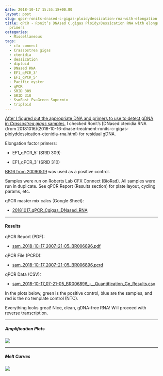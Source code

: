 ```yaml
---
date: 2018-10-17 15:55:18+00:00
layout: post
slug: qpcr-ronits-dnased-c-gigas-ploidydessication-rna-with-elongation-factor-primers
title: qPCR - Ronit’s DNAsed C.gigas Ploidy/Dessication RNA with elongation factor
  primers
categories:
  - Miscellaneous
tags:
  - cfx connect
  - Crassostrea gigas
  - ctenidia
  - dessication
  - diploid
  - DNased RNA
  - EF1_qPCR_3'
  - EF1_qPCR_5'
  - Pacific oyster
  - qPCR
  - SRID 309
  - SRID 310
  - SsoFast EvaGreen Supermix
  - triploid
---
```


[After I figured out the appropriate DNA and primers to use to detect gDNA in _Crassostrea gigas_ samples](2018-10-16/qpcr-c-gigas-primer-and-gdna-tests-with-18s-and-ef1-primers.html), I checked Ronit's [DNased ctenidia RNA (from 20181016)(2018-10-16-dnase-treatment-ronits-c-gigas-ploiyddessication-ctenidia-rna.html) for residual gDNA.

Elongation factor primers:





  * EF1_qPCR_5' (SRID 309)


  * EF1_qPCR_3' (SRID 310)



[BB16 from 20090519](2009-05-15-gdna-isolation-macs-bb-and-dh-site-samples.html) was used as a positive control.

Samples were run on Roberts Lab CFX Connect (BioRad). All samples were run in duplicate. See qPCR Report (Results section) for plate layout, cycling params, etc.

qPCR master mix calcs (Google Sheet):





  * [20181017_qPCR_Cgigas_DNased_RNA](https://docs.google.com/spreadsheets/d/1Q038zsxrqSUfMNTC88jXC6Fu--jfFZZvMaff-BRMUuY/edit?usp=sharing)





* * *





#### Results



qPCR Report (PDF):





  * [sam_2018-10-17 2007-21-05_BR006896.pdf](https://owl.fish.washington.edu/Athaliana/qPCR_data/qPCR_reports/sam_2018-10-17%2007-21-05_BR006896.pdf)



qPCR File (PCRD):



  * [sam_2018-10-17 2007-21-05_BR006896.pcrd](https://owl.fish.washington.edu/scaphapoda/qPCR_data/cfx_connect_data/sam_2018-10-17%2007-21-05_BR006896.pcrd)



qPCR Data (CSV):



  * [sam_2018-10-17_07-21-05_BR006896_-__Quantification_Cq_Results.csv](https://owl.fish.washington.edu/Athaliana/qPCR_data/sam_2018-10-17_07-21-05_BR006896_-__Quantification_Cq_Results.csv)



In the plots below, green is the positive control, blue are the samples, and red is the no template control (NTC).

Everything looks great! Nice, clean, gDNA-free RNA! Will proceed with reverse transcription.



* * *





##### Amplification Plots



![](https://owl.fish.washington.edu/Athaliana/qPCR_data/sam_2018-10-17%2007-21-05_amp_plots.png)



* * *





##### Melt Curves



![](https://owl.fish.washington.edu/Athaliana/qPCR_data/sam_2018-10-17%2007-21-05_melt_plots.png)
